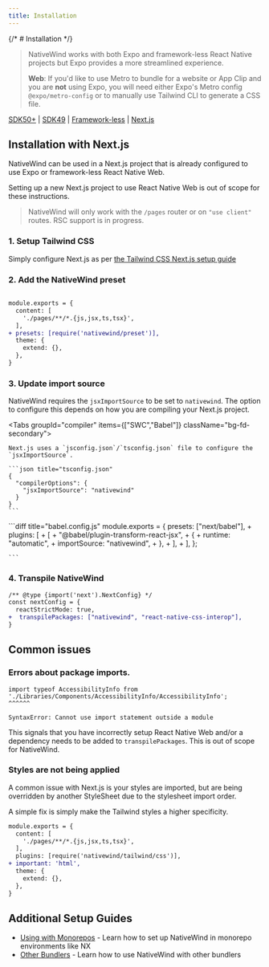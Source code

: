 ```yaml
---
title: Installation
---
```


{/* # Installation */}

> NativeWind works with both Expo and framework-less React Native projects but Expo provides a more streamlined experience.
> 
> **Web**: If you'd like to use Metro to bundle for a website or App Clip and you are **not** using Expo, you will need either Expo's Metro config `@expo/metro-config` or to manually use Tailwind CLI to generate a CSS file.


<a href="./" className="decoration-transparent hover:decoration-fd-foreground opacity-70 hover:opacity-100 underline-offset-8 rounded-lg p-4">SDK50+</a> 
| <a href="./sdk49" className="decoration-transparent hover:decoration-fd-foreground opacity-70 hover:opacity-100 underline-offset-8 rounded-lg p-4">SDK49</a> 
| <a href="./frameworkless" className="decoration-transparent hover:decoration-fd-foreground opacity-70 hover:opacity-100 underline-offset-8 rounded-lg p-4">Framework-less</a> 
| <a href="./nextjs" className="underline underline-offset-8 text-fd-primary hover:opacity-100 p-4">Next.js</a>

## Installation with Next.js

NativeWind can be used in a Next.js project that is already configured to use Expo or framework-less React Native Web.

Setting up a new Next.js project to use React Native Web is out of scope for these instructions.

> NativeWind will only work with the `/pages` router or on `"use client"` routes. RSC support is in progress.

### 1. Setup Tailwind CSS

Simply configure Next.js as per [the Tailwind CSS Next.js setup guide](https://v3.tailwindcss.com/docs/guides/nextjs)

### 2. Add the NativeWind preset

```diff title="tailwind.config.js"

module.exports = {
  content: [
    './pages/**/*.{js,jsx,ts,tsx}',
  ],
+ presets: [require('nativewind/preset')],
  theme: {
    extend: {},
  },
}
```

### 3. Update import source

NativeWind requires the `jsxImportSource` to be set to `nativewind`. The option to configure this depends on how you are compiling your Next.js project.

<Tabs groupId="compiler" items={["SWC","Babel"]} className="bg-fd-secondary">
  <Tab value="swc" className="bg-fd-card p-1 rounded-xl border [&>p]:px-4 [&>p]:pt-4">
    
    Next.js uses a `jsconfig.json`/`tsconfig.json` file to configure the `jsxImportSource`.

    ```json title="tsconfig.json"
    {
      "compilerOptions": {
        "jsxImportSource": "nativewind"
      }
    }
    ```
  </Tab>
  <Tab value="babel" className="bg-fd-card rounded-xl">
    ```diff title="babel.config.js"
    module.exports = {
      presets: ["next/babel"],
    +  plugins: [
    +    [
    +      "@babel/plugin-transform-react-jsx",
    +      {
    +        runtime: "automatic",
    +        importSource: "nativewind",
    +      },
    +    ],
    +  ],
    };

    ```
  </Tab>
</Tabs>

### 4. Transpile NativeWind

```diff title="next.config.js"
/** @type {import('next').NextConfig} */
const nextConfig = {
  reactStrictMode: true,
+  transpilePackages: ["nativewind", "react-native-css-interop"],
}
```

## Common issues

### Errors about package imports.

```
import typeof AccessibilityInfo from './Libraries/Components/AccessibilityInfo/AccessibilityInfo';
^^^^^^

SyntaxError: Cannot use import statement outside a module
```

This signals that you have incorrectly setup React Native Web and/or a dependency needs to be added to `transpilePackages`. This is out of scope for NativeWind.

### Styles are not being applied

A common issue with Next.js is your styles are imported, but are being overridden by another StyleSheet due to the stylesheet import order.

A simple fix is simply make the Tailwind styles a higher specificity.

```diff title=tailwind.config.json
module.exports = {
  content: [
    './pages/**/*.{js,jsx,ts,tsx}',
  ],
  plugins: [require('nativewind/tailwind/css')],
+ important: 'html',
  theme: {
    extend: {},
  },
}
```

## Additional Setup Guides

- [Using with Monorepos](./using-with-monorepos) - Learn how to set up NativeWind in monorepo environments like NX
- [Other Bundlers](./other-bundlers) - Learn how to use NativeWind with other bundlers